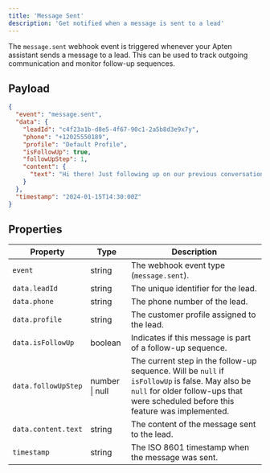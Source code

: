 ```yaml
---
title: 'Message Sent'
description: 'Get notified when a message is sent to a lead'
---
```


The `message.sent` webhook event is triggered whenever your Apten assistant sends a message to a lead. This can be used to track outgoing communication and monitor follow-up sequences.

## Payload

```json
{
  "event": "message.sent",
  "data": {
    "leadId": "c4f23a1b-d8e5-4f67-90c1-2a5b8d3e9x7y",
    "phone": "+12025550189",
    "profile": "Default Profile",
    "isFollowUp": true,
    "followUpStep": 1,
    "content": {
      "text": "Hi there! Just following up on our previous conversation. Would you like to learn more about our services?"
    }
  },
  "timestamp": "2024-01-15T14:30:00Z"
}
```

## Properties

| Property            | Type           | Description                                                                                                                                                                           |
| ------------------- | -------------- | ------------------------------------------------------------------------------------------------------------------------------------------------------------------------------------- |
| `event`             | string         | The webhook event type (`message.sent`).                                                                                                                                              |
| `data.leadId`       | string         | The unique identifier for the lead.                                                                                                                                                   |
| `data.phone`        | string         | The phone number of the lead.                                                                                                                                                         |
| `data.profile`      | string         | The customer profile assigned to the lead.                                                                                                                                            |
| `data.isFollowUp`   | boolean        | Indicates if this message is part of a follow-up sequence.                                                                                                                            |
| `data.followUpStep` | number \| null | The current step in the follow-up sequence. Will be `null` if `isFollowUp` is false. May also be `null` for older follow-ups that were scheduled before this feature was implemented. |
| `data.content.text` | string         | The content of the message sent to the lead.                                                                                                                                          |
| `timestamp`         | string         | The ISO 8601 timestamp when the message was sent.                                                                                                                                     |
